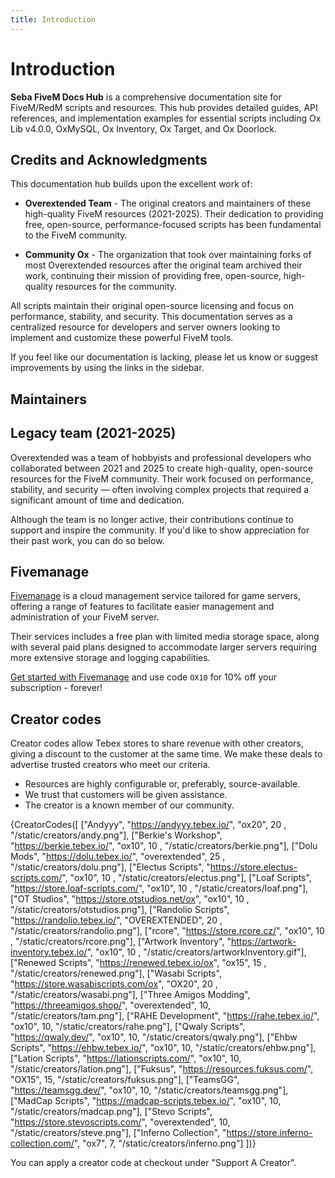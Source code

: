 ```yaml
---
title: Introduction
---
```



# Introduction

**Seba FiveM Docs Hub** is a comprehensive documentation site for FiveM/RedM scripts and resources. This hub provides detailed guides, API references, and implementation examples for essential scripts including Ox Lib v4.0.0, OxMySQL, Ox Inventory, Ox Target, and Ox Doorlock.

## Credits and Acknowledgments

This documentation hub builds upon the excellent work of:

- **Overextended Team** - The original creators and maintainers of these high-quality FiveM resources (2021-2025). Their dedication to providing free, open-source, performance-focused scripts has been fundamental to the FiveM community.

- **Community Ox** - The organization that took over maintaining forks of most Overextended resources after the original team archived their work, continuing their mission of providing free, open-source, high-quality resources for the community.

All scripts maintain their original open-source licensing and focus on performance, stability, and security. This documentation serves as a centralized resource for developers and server owners looking to implement and customize these powerful FiveM tools.

If you feel like our documentation is lacking, please let us know or suggest improvements by using the links in the sidebar.

## Maintainers

<DisplayMaintainers/>

## Legacy team (2021-2025)

Overextended was a team of hobbyists and professional developers who collaborated between 2021 and 2025 to create high-quality, open-source resources for the FiveM community. Their work focused on performance, stability, and security — often involving complex projects that required a significant amount of time and dedication.

Although the team is no longer active, their contributions continue to support and inspire the community. If you'd like to show appreciation for their past work, you can do so below.

<DisplayMembers/>

## Fivemanage

[Fivemanage](https://fivemanage.com/?ref=overextended) is a cloud management service tailored for game servers, offering a range of features to facilitate easier management and administration of your FiveM server.

Their services includes a free plan with limited media storage space, along with several paid plans designed to accommodate larger servers requiring more extensive storage and logging capabilities.

[Get started with Fivemanage](https://fivemanage.com/?ref=overextended) and use code `OX10` for 10% off your subscription - forever!

## Creator codes

Creator codes allow Tebex stores to share revenue with other creators, giving a discount to the customer at the same time.
We make these deals to advertise trusted creators who meet our criteria.

- Resources are highly configurable or, preferably, source-available.
- We trust that customers will be given assistance.
- The creator is a known member of our community.

{CreatorCodes([
  ["Andyyy", "https://andyyy.tebex.io/", "ox20", 20 , "/static/creators/andy.png"],
  ["Berkie's Workshop", "https://berkie.tebex.io/", "ox10", 10 , "/static/creators/berkie.png"],
  ["Dolu Mods", "https://dolu.tebex.io/", "overextended", 25 , "/static/creators/dolu.png"],
  ["Electus Scripts", "https://store.electus-scripts.com/", "ox10", 10 , "/static/creators/electus.png"],
  ["Loaf Scripts", "https://store.loaf-scripts.com/", "ox10", 10 , "/static/creators/loaf.png"],
  ["OT Studios", "https://store.otstudios.net/ox", "ox10", 10 , "/static/creators/otstudios.png"],
  ["Randolio Scripts", "https://randolio.tebex.io/", "OVEREXTENDED", 20 , "/static/creators/randolio.png"],
  ["rcore", "https://store.rcore.cz/", "ox10", 10 , "/static/creators/rcore.png"],
  ["Artwork Inventory", "https://artwork-inventory.tebex.io/", "ox10", 10 , "/static/creators/artworkInventory.gif"],
  ["Renewed Scripts", "https://renewed.tebex.io/ox", "ox15", 15 , "/static/creators/renewed.png"],
  ["Wasabi Scripts", "https://store.wasabiscripts.com/ox", "OX20", 20 , "/static/creators/wasabi.png"],
  ["Three Amigos Modding", "https://threeamigos.shop/", "overextended", 10, "/static/creators/tam.png"],
  ["RAHE Development", "https://rahe.tebex.io/", "ox10", 10, "/static/creators/rahe.png"],
  ["Qwaly Scripts", "https://qwaly.dev/", "ox10", 10, "/static/creators/qwaly.png"],
  ["Ehbw Scripts", "https://ehbw.tebex.io/", "ox10", 10, "/static/creators/ehbw.png"],
  ["Lation Scripts", "https://lationscripts.com/", "ox10", 10, "/static/creators/lation.png"],
  ["Fuksus", "https://resources.fuksus.com/", "OX15", 15, "/static/creators/fuksus.png"],
  ["TeamsGG", "https://teamsgg.dev/", "ox10", 10, "/static/creators/teamsgg.png"],
  ["MadCap Scripts", "https://madcap-scripts.tebex.io/", "ox10", 10, "/static/creators/madcap.png"],
  ["Stevo Scripts", "https://store.stevoscripts.com/", "overextended", 10, "/static/creators/steve.png"],
  ["Inferno Collection", "https://store.inferno-collection.com/", "ox7", 7, "/static/creators/inferno.png"]
])}

You can apply a creator code at checkout under "Support A Creator".
